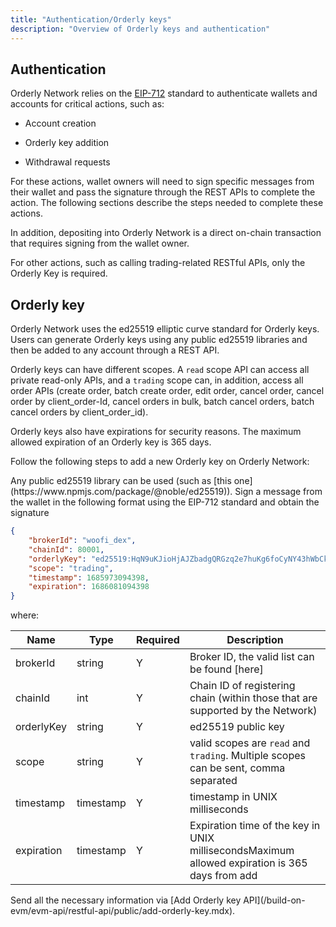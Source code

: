 ```yaml
---
title: "Authentication/Orderly keys"
description: "Overview of Orderly keys and authentication"
---
```


## Authentication

Orderly Network relies on the [EIP-712](https://eips.ethereum.org/EIPS/eip-712) standard to authenticate wallets and accounts for critical actions, such as:

* Account creation

* Orderly key addition

* Withdrawal requests

For these actions, wallet owners will need to sign specific messages from their wallet and pass the signature through the REST APIs to complete the action. The following sections describe the steps needed to complete these actions.

In addition, depositing into Orderly Network is a direct on-chain transaction that requires signing from the wallet owner.

For other actions, such as calling trading-related RESTful APIs, only the Orderly Key is required.

## Orderly key

Orderly Network uses the ed25519 elliptic curve standard for Orderly keys. Users can generate Orderly keys using any public ed25519 libraries and then be added to any account through a REST API.

Orderly keys can have different scopes. A `read` scope API can access all private read-only APIs, and a `trading` scope can, in addition, access all order APIs (create order, batch create order, edit order, cancel order, cancel order by client\_order-Id, cancel orders in bulk, batch cancel orders, batch cancel orders by client\_order\_id).

Orderly keys also have expirations for security reasons. The maximum allowed expiration of an Orderly key is 365 days.

Follow the following steps to add a new Orderly key on Orderly Network:

<Steps>
  <Step title="Generate an ed25519 key-pair">
    Any public ed25519 library can be used (such as [this one](https://www.npmjs.com/package/@noble/ed25519)).
  </Step>
  <Step title="Obtain signature from EIP-712">
    Sign a message from the wallet in the following format using the EIP-712 standard and obtain the signature

```json
{
    "brokerId": "woofi_dex",
    "chainId": 80001,
    "orderlyKey": "ed25519:HqN9uKJioHjAJZbadgQRGzq2e7huKg6foCyNY43hWbCk",
    "scope": "trading",
    "timestamp": 1685973094398,
    "expiration": 1686081094398
}
```

where:

| **Name**   | **Type**  | **Required** | **Description**                                                                                    |
| ---------- | --------- | ------------ | -------------------------------------------------------------------------------------------------- |
| brokerId   | string    | Y            | Broker ID, the valid list can be found \[here\]                                                    |
| chainId    | int       | Y            | Chain ID of registering chain (within those that are supported by the Network)                     |
| orderlyKey | string    | Y            | ed25519 public key                                                                                 |
| scope      | string    | Y            | valid scopes are `read` and `trading`. Multiple scopes can be sent, comma separated                         |
| timestamp  | timestamp | Y            | timestamp in UNIX milliseconds                                                                     |
| expiration | timestamp | Y            | Expiration time of the key in UNIX millisecondsMaximum allowed expiration is 365 days from add |
  </Step>
  <Step title="Add Orderly key">
     Send all the necessary information via [Add Orderly key API](/build-on-evm/evm-api/restful-api/public/add-orderly-key.mdx).
  </Step>
</Steps>


